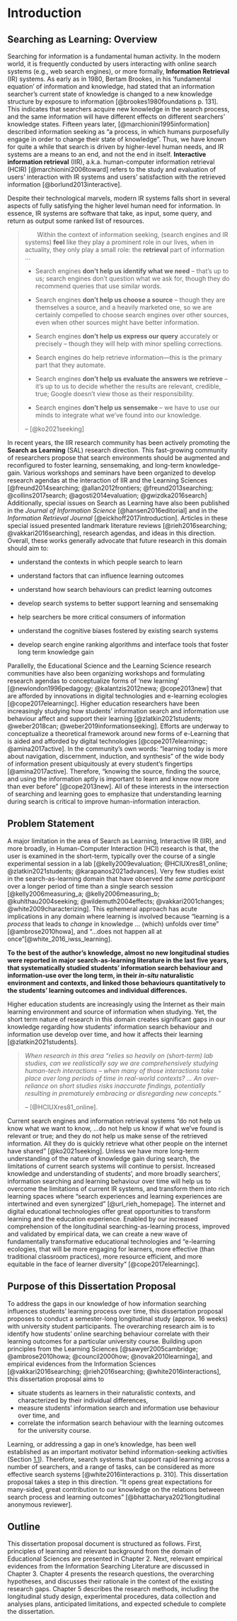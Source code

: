 # Introduction

## Searching as Learning: Overview {#sec_intro_overview}

Searching for information is a fundamental human activity. 
In the modern world, it is frequently conducted by users interacting with online
search systems (e.g., web search engines), or more formally,
**Information Retrieval** (IR) systems. As early as in 1980, Bertam
Brookes, in his 'fundamental equation' of information and knowledge, had
stated that an information searcher's current state of knowledge is
changed to a new knowledge structure by exposure to information
[@brookes1980foundations p. 131]. This indicates that searchers acquire
new knowledge in the search process, and the same information will have
different effects on different searchers' knowledge states. Fifteen
years later, [@marchionini1995information] described information seeking
as "a process, in which humans purposefully engage in order to change
their state of knowledge". Thus, we have known for quite a while that
search is driven by higher-level human needs, and IR systems are a means
to an end, and not the end in itself. **Interactive information
retrieval** (IIR), a.k.a. human-computer information retrieval (HCIR)
[@marchionini2006toward] refers to the study and evaluation of users'
interaction with IR systems and users' satisfaction with the retrieved
information [@borlund2013interactive].

Despite their technological marvels, modern IR systems falls short in
several aspects of fully satisfying the higher level human need for
information. In essence, IR systems are software that take, as input,
some query, and return as output some ranked list of resources.


<!-- UT format guideline: do not use quotation marks in the blockquote, except when indicating quotations within the block quote;  indent on the left -->

>|        Within the context of information seeking, (search engines and IR systems) **feel** like they play a prominent role in our lives, when in actuality, they only play a small role: the **retrieval** part of information ...
>- Search engines **don't help us identify what we need** -- that's up to us; search engines don't question what we ask for, though they do recommend queries that use similar words.
>
> - Search engines **don't help us choose a source** -- though they are themselves a source, and a heavily marketed one, so we are certainly compelled to choose search engines over other sources, even when other sources might have better information.
>
> - Search engines **don't help us express our query** accurately or precisely -- though they will help with minor spelling corrections.
>
> - Search engines do help retrieve information---this is the primary part that they automate.
>
> - Search engines **don't help us evaluate the answers we retrieve** --
  it's up to us to decide whether the results are relevant, credible,
  true; Google doesn't view those as their responsibility.
>
>- Search engines **don't help us sensemake** -- we have to use our
  minds to integrate what we've found into our knowledge.
>
> -- [@ko2021seeking]


In recent years, the IIR research community has been actively promoting
the **Search as Learning** (SAL) research direction. This fast-growing
community of researchers propose that search environments should be
augmented and reconfigured to foster learning, sensemaking, and
long-term knowledge-gain. Various workshops and seminars have been
organized to develop research agendas at the interaction of IIR and the
Learning Sciences
[@freund2014searching; @allan2012frontiers; @freund2013searching; @collins2017search; @agosti2014evaluation; @gwizdka2016search]
Additionally, special issues on Search as Learning have also been
published in the *Journal of Information Science* [@hansen2016editorial]
and in the *Information Retrieval Journal* [@eickhoff2017introduction].
Articles in these special issued presented landmark literature reviews
[@rieh2016searching; @vakkari2016searching], research agendas, and ideas
in this direction. Overall, these works generally advocate that future
research in this domain should aim to:

- understand the contexts in which people search to learn

-   understand factors that can influence learning outcomes

-   understand how search behaviours can predict learning outcomes

-   develop search systems to better support learning and sensemaking

-   help searchers be more critical consumers of information

-   understand the cognitive biases fostered by existing search systems

-   develop search engine ranking algorithms and interface tools that
    foster long term knowledge gain

Parallelly, the Educational Science and the Learning Science research
communities have also been organizing workshops and formulating research
agendas to conceptualize forms of 'new learning'
[@newlondon1996pedagogy; @kalantzis2012newa; @cope2013new] that are
afforded by innovations in digital technologies and e-learning ecologies
[@cope2017elearningc]. Higher education researchers have been
increasingly studying how students' information search and information
use behaviour affect and support their learning
[@zlatkin2021students; @weber2018can; @weber2019informationseeking].
Efforts are underway to conceptualize a theoretical framework around new
forms of e-Learning that is aided and afforded by digital technologies
[@cope2017elearningc; @amina2017active]. In the community's own words:
"learning today is more about navigation, discernment, induction, and
synthesis" of the wide body of information present ubiquitously at every
student's fingertips [@amina2017active]. Therefore, "knowing the source,
finding the source, and using the information aptly is important to
learn and know now more than ever before" [@cope2013new]. All of these
interests in the intersection of searching and learning goes to
emphasize that understanding learning during search is critical to
improve human-information interaction.

## Problem Statement {#sec_intro_problem_statement}

A major limitation in the area of Search as Learning, Interactive IR
(IIR), and more broadly, in Human-Computer Interaction (HCI) research is
that, the user is examined in the short-term, typically over the course
of a single experimental session in a lab
[@kelly2009evaluation; @HCIUXres81_online; @zlatkin2021students; @karapanos2021advances].
Very few studies exist in the search-as-learning domain that have
observed *the same participant* over a longer period of time than a
single search session
[@kelly2006measuring_a; @kelly2006measuring_b; @kuhlthau2004seeking; @wildemuth2004effects; @vakkari2001changes; @white2009characterizing].
This ephemeral approach has acute implications in any domain where
learning is involved because "learning is a *process* that leads to
*change* in knowledge ... (which) unfolds over time" [@ambrose2010howa],
and "...does not happen all at once"[@white_2016_iwss_learning].

**To the best of the author's knowledge, almost no new longitudinal
studies were reported in major search-as-learning literature in the last
five years, that systematically studied students' information search
behaviour and information-use over the long term, in their *in-situ*
naturalistic environment and contexts, and linked those behaviours
quantitatively to the students' learning outcomes and individual
differences.** 

Higher education students are increasingly using the
Internet as their main learning environment and source of information
when studying. Yet, the short term nature of research in this domain
creates significant gaps in our knowledge regarding how students'
information search behaviour and information use develop over time, and
how it affects their learning [@zlatkin2021students]. 

> _When research in this area "relies so heavily on (short-term) lab studies, can we
realistically say we are comprehensively studying human-tech
interactions -- when many of those interactions take place over long
periods of time in real-world contexts? ... An over-reliance on short
studies risks inaccurate findings, potentially resulting in prematurely
embracing or disregarding new concepts."_
>
> -- [@HCIUXres81_online].

Current search engines and information retrieval systems "do not help us
know what we want to know, ...do not help us know if what we've found is
relevant or true; and they do not help us make sense of the retrieved
information. All they do is quickly retrieve what other people on the
internet have shared" [@ko2021seeking]. Unless we have more long-term
understanding of the nature of knowledge gain during search, the
limitations of current search systems will continue to persist.
Increased knowledge and understanding of students', and more broadly
searchers', information searching and learning behaviour over time will
help us to overcome the limitations of current IR systems, and transform
them into rich learning spaces where "search experiences and learning
experiences are intertwined and even synergized" [@url_rieh_homepage].
The internet and digital educational technologies offer great
opportunities to transform learning and the education experience.
Enabled by our increased comprehension of the longitudinal
searching-as-learning process, improved and validated by empirical data,
we can create a new wave of fundamentally transformative educational
technologies and "e-learning ecologies, that will be more engaging for
learners, more effective (than traditional classroom practices), more
resource efficient, and more equitable in the face of learner diversity"
[@cope2017elearningc].

## Purpose of this Dissertation Proposal {#sec_intro_purpose}

To address the gaps in our knowledge of how information searching
influences students' learning process over time, this dissertation
proposal proposes to conduct a semester-long longitudinal study (approx.
16 weeks) with university student participants. The overarching research
aim is to identify how students' online searching behaviour correlate
with their learning outcomes for a particular university course.
Building upon principles from the Learning Sciences
[@sawyer2005cambridge; @ambrose2010howa; @council2000how; @novak2010learninga],
and empirical evidences from the Information Sciences
[@vakkari2016searching; @rieh2016searching; @white2016interactions],
this dissertation proposal aims to

-   situate students as learners in their naturalistic contexts, and
    characterized by their individual differences,
-   measure students' information search and information use behaviour
    over time, and
-   correlate the information search behaviour with the learning
    outcomes for the university course.

Learning, or addressing a gap in one's knowledge, has been well
established as an important motivator behind information-seeking
activities (Section [1.1](#sec_intro_overview){reference-type="ref"
reference="sec_intro_overview"}). Therefore, search systems that support
rapid learning across a number of searchers, and a range of tasks, can
be considered as more effective search systems [@white2016interactions
p. 310]. This dissertation proposal takes a step in this direction. "It
opens great expectations for many-sided, great contribution to our
knowledge on the relations between search process and learning outcomes"
[@bhattacharya2021longitudinal anonymous reviewer].

## Outline {#sec_intro_outline}

This dissertation proposal document is structured as follows. First,
principles of learning and relevant background from the domain of
Educational Sciences are presented in Chapter 2. Next, relevant
empirical evidences from the Information Searching Literature are
discussed in Chapter 3. Chapter 4 presents the research questions, the
overarching hypotheses, and discusses their rationale in the context of
the existing research gaps. Chapter 5 describes the research methods,
including the longitudinal study design, experimental procedures, data
collection and analyses plans, anticipated limitations, and expected
schedule to complete the dissertation.
